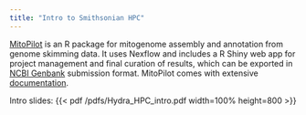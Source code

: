 ```yaml
---
title: "Intro to Smithsonian HPC"
---
```


[MitoPilot](https://github.com/Smithsonian/MitoPilot) is an R package for mitogenome assembly and annotation from genome skimming data. It uses Nexflow and includes a R Shiny web app for project management and final curation of results, which can be exported in [NCBI Genbank](https://www.ncbi.nlm.nih.gov/genbank/) submission format. MitoPilot comes with extensive [documentation](https://smithsonian.github.io/MitoPilot/).

Intro slides: {{< pdf /pdfs/Hydra_HPC_intro.pdf width=100% height=800 >}}